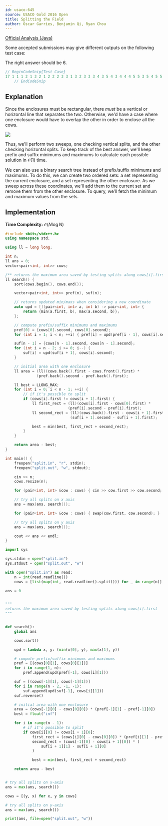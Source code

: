 ```yaml
---
id: usaco-645
source: USACO Gold 2016 Open
title: Splitting the Field
author: Óscar Garries, Benjamin Qi, Ryan Chou
---
```


[Official Analysis (Java)](http://www.usaco.org/current/data/sol_split_gold_open16.html)

<Warning title="Weak Test Data">

Some accepted submissions may give different outputs on the following test case:

The right answer should be $6$.

```cpp
// BeginCodeSnip{Test Case}
17 1 1 1 2 1 3 2 1 2 2 2 3 3 1 3 2 3 3 3 4 3 5 4 3 4 4 4 5 5 3 5 4 5 5
    // EndCodeSnip
```
</Warning>

## Explanation

Since the enclosures must be rectangular, there *must* be a vertical or horizontal line that separates the two. Otherwise,
we'd have a case where one enclosure would have to overlap the other in order to enclose all the cows.

![](<usaco-645/enclosures.png>)

Thus, we'll perform two sweeps, one checking vertical splits, and the other checking horizontal splits. To keep track of the best answer, we'll keep
prefix and suffix minimums and maximums to calculate each possible solution in $\mathcal{O}(1)$ time.

We can also use a binary search tree instead of prefix/suffix minimums and maximums. To do this, we can create two ordered sets: a set representing the current enclosure,
and a set representing the other enclosure. As we sweep across these coordinates, we'll add them to the current set and remove them from the other enclosure. To query, we'll fetch the minimum and maximum values from the sets.


## Implementation

**Time Complexity:** $\mathcal{O}(N \log N)$

<LanguageSection>
<CPPSection>

```cpp
#include <bits/stdc++.h>
using namespace std;

using ll = long long;

int n;
ll ans = 0;
vector<pair<int, int>> cows;

/** returns the maximum area saved by testing splits along cows[i].first */
ll search() {
	sort(cows.begin(), cows.end());

	vector<pair<int, int>> pref(n), suf(n);

	// returns updated min/maxs when considering a new coordinate
	auto upd = [](pair<int, int> a, int b) -> pair<int, int> {
		return {min(a.first, b), max(a.second, b)};
	};

	// compute prefix/suffix minimums and maximums
	pref[0] = {cows[0].second, cows[0].second};
	for (int i = 1; i < n; ++i) { pref[i] = upd(pref[i - 1], cows[i].second); }

	suf[n - 1] = {cows[n - 1].second, cows[n - 1].second};
	for (int i = n - 2; i >= 0; i--) {
		suf[i] = upd(suf[i + 1], cows[i].second);
	}

	// initial area with one enclosure
	ll area = (ll)(cows.back().first - cows.front().first) *
	          (pref.back().second - pref.back().first);

	ll best = LLONG_MAX;
	for (int i = 0; i < n - 1; ++i) {
		// if it's possible to split
		if (cows[i].first != cows[i + 1].first) {
			ll first_rect = (ll)(cows[i].first - cows[0].first) *
			                (pref[i].second - pref[i].first);
			ll second_rect = (ll)(cows.back().first - cows[i + 1].first) *
			                 (suf[i + 1].second - suf[i + 1].first);

			best = min(best, first_rect + second_rect);
		}
	}

	return area - best;
}

int main() {
	freopen("split.in", "r", stdin);
	freopen("split.out", "w", stdout);

	cin >> n;
	cows.resize(n);

	for (pair<int, int> &cow : cows) { cin >> cow.first >> cow.second; }

	// try all splits on x axis
	ans = max(ans, search());

	for (pair<int, int> &cow : cows) { swap(cow.first, cow.second); }

	// try all splits on y axis
	ans = max(ans, search());

	cout << ans << endl;
}
```
</CPPSection>

<PySection>

```py
import sys

sys.stdin = open("split.in")
sys.stdout = open("split.out", "w")

with open("split.in") as read:
	n = int(read.readline())
	cows = [list(map(int, read.readline().split())) for _ in range(n)]

ans = 0


"""
returns the maximum area saved by testing splits along cows[i].first
"""


def search():
	global ans

	cows.sort()

	upd = lambda x, y: (min(x[0], y), max(x[1], y))

	# compute prefix/suffix minimums and maximums
	pref = [(cows[0][1], cows[0][1])]
	for i in range(1, n):
		pref.append(upd(pref[-1], cows[i][1]))

	suf = [(cows[-1][1], cows[-1][1])]
	for i in range(n - 2, -1, -1):
		suf.append(upd(suf[-1], cows[i][1]))
	suf.reverse()

	# initial area with one enclosure
	area = (cows[-1][0] - cows[0][0]) * (pref[-1][1] - pref[-1][0])
	best = float("inf")

	for i in range(n - 1):
		# if it's possible to split
		if cows[i][0] != cows[i + 1][0]:
			first_rect = (cows[i][0] - cows[0][0]) * (pref[i][1] - pref[i][0])
			second_rect = (cows[-1][0] - cows[i + 1][0]) * (
				suf[i + 1][1] - suf[i + 1][0]
			)

			best = min(best, first_rect + second_rect)

	return area - best


# try all splits on x-axis
ans = max(ans, search())

cows = [(y, x) for x, y in cows]

# try all splits on y-axis
ans = max(ans, search())

print(ans, file=open("split.out", "w"))
```
</PySection>
</LanguageSection>
